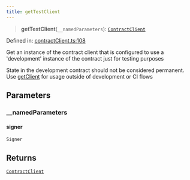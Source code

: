 ```yaml
---
title: getTestClient
---
```


> **getTestClient**(`__namedParameters`): [`ContractClient`](/api-reference/contracts-sdk/interfaces/ContractClient)

Defined in: [contractClient.ts:108](https://github.com/LIT-Protocol/Vincent/blob/24971b3553e0b3a0f81730455f8a1892791091ad/packages/libs/contracts-sdk/src/contractClient.ts#L108)

Get an instance of the contract client that is configured to use a 'development' instance of the contract just for testing purposes

State in the development contract should not be considered permanent.  Use [getClient](./getClient) for usage outside of
development or CI flows

## Parameters

### \_\_namedParameters

#### signer

`Signer`

## Returns

[`ContractClient`](/api-reference/contracts-sdk/interfaces/ContractClient)
